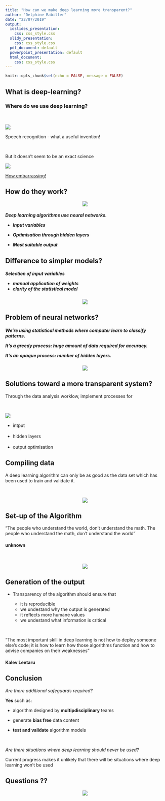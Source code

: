 ```yaml
---
title: "How can we make deep learning more transparent?"
author: "Delphine Rabiller"
date: "22/07/2019"
output:
  ioslides_presentation:
    css: css_style.css
  slidy_presentation:
    css: css_style.css
  pdf_document: default
  powerpoint_presentation: default
  html_document:
    css: css_style.css
---
```


```r
knitr::opts_chunk$set(echo = FALSE, message = FALSE)
```


## What is deep-learning?

### Where do we use deep learning?

<br>

<div class="image-link-wrapper">
  <img class="lightbulb-img" src="./images/lightbulb.jpg" />
  <p>
    Speech recognition - what a useful invention!
  </p>
</div>

<br>

But it doesn't seem to be an exact science

<div class="image-link-wrapper">
  <img class="sadlightbulb-img" src="./images/sad_light_bulb.jpg" />
  <p>
    <a href="https://www.youtube.com/watch?v=QSFL2soY9hI" target="_blank">
    How embarrassing!
    </a>
  </p>
</div>


## How do they work?

<center>

<img class="network-img" src="images/network.png"/>

</center>

<h5>

Deep learning algorithms use neural networks.

  - Input variables
  
  - Optimisation through hidden layers
  
  - Most suitable output
  
</h5>
  
## Difference to simpler models?

<h5>

Selection of input variables

- manual application of weights
- clarity of the statistical model

</h5>

<center>

<img class="logistic-img" src="images/simple_model.jpg"/>

</center>



## Problem of neural networks?

<h5>

We’re using statistical methods where computer learn to classify patterns. 

It's a greedy process: huge amount of data required for accuracy.
  
It's an opaque process: number of hidden layers.

</h5>

<center>

<img class="neural-net-img" src="images/neural_network.jpg"/>

</center>



## Solutions toward a more transparent system?

Through the data analysis worklow, implement processes for

<br>

<div class="image-link-wrapper">
  <img class="inout-img" src="./images/input_output.jpeg" />
<p>
- intput 
<br><br>
- hidden layers 
<br><br>
- output optimisation 
<br>
</p>
</div>


## Compiling data

A deep learning algorithm can only be as good as the data set which has been used to train and validate it.

<br>

<center>

<img class="data-col-img" src="./images/Collecting_data.jpeg" />

</center>


## Set-up of the Algorithm

“The people who understand the world, don’t understand the math. The people who understand the math, don’t understand the world”

#### unknown

<br>

<center>

<img class="two-heads-img" src="./images/two_heads.jpeg" />


</center>


## Generation of the output

* Transparency of the algorithm should ensure that 

  - it is reproducible
  - we undestand why the output is generated
  - it reflects more humane values
  - we undestand what information is critical
  
<br>

"The most important skill in deep learning is not how to deploy someone else’s code; it is how to learn how those algorithms function and how to advise companies on their weaknesses"

#### Kalev Leetaru 

## Conclusion

 *Are there additional safeguards required?*

  **Yes** such as: 
  
  - algorithm designed by **multipdisciplinary** teams
  
  - generate **bias free** data content
  
  - **test and validate** algorithm models
  
<br>

 *Are there situations where deep learning should never be used?* 

Current progress makes it unlikely that there will be situations where deep learning won't be used
  
## Questions ??

<center>

<img class="question-img" src="./images/question_mark.jpg" />

</center>
